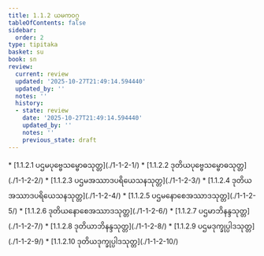 ```yaml
---
title: 1.1.2 ယမကဝဂ္ဂ
tableOfContents: false
sidebar:
  order: 2
type: tipitaka
basket: su
book: sn
review:
  current: review
  updated: '2025-10-27T21:49:14.594440'
  updated_by: ''
  notes: ''
  history:
  - state: review
    date: '2025-10-27T21:49:14.594440'
    updated_by: ''
    notes: ''
    previous_state: draft
---
```



<ReviewStatus review={frontmatter.review} showDetails={true} />

<HypothesisAnnotation frontmatter={frontmatter} />

<DynamicBreadcrumb />



<TableOfContents book="sn" section="1.1.2">
* [1.1.2.1 ပဌမပုဗ္ဗေသမ္ဗောဓသုတ္တ](./1-1-2-1/)
* [1.1.2.2 ဒုတိယပုဗ္ဗေသမ္ဗောဓသုတ္တ](./1-1-2-2/)
* [1.1.2.3 ပဌမအဿာဒပရိယေသနသုတ္တ](./1-1-2-3/)
* [1.1.2.4 ဒုတိယအဿာဒပရိယေသနသုတ္တ](./1-1-2-4/)
* [1.1.2.5 ပဌမနောစေအဿာဒသုတ္တ](./1-1-2-5/)
* [1.1.2.6 ဒုတိယနောစေအဿာဒသုတ္တ](./1-1-2-6/)
* [1.1.2.7 ပဌမာဘိနန္ဒသုတ္တ](./1-1-2-7/)
* [1.1.2.8 ဒုတိယာဘိနန္ဒသုတ္တ](./1-1-2-8/)
* [1.1.2.9 ပဌမဒုက္ခုပ္ပါဒသုတ္တ](./1-1-2-9/)
* [1.1.2.10 ဒုတိယဒုက္ခုပ္ပါဒသုတ္တ](./1-1-2-10/)
</TableOfContents>